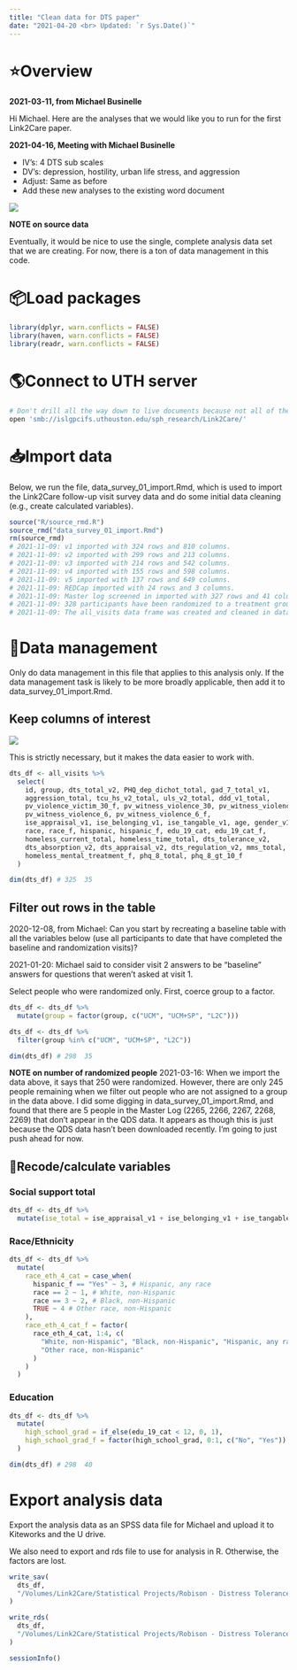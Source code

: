 ```yaml
---
title: "Clean data for DTS paper"
date: "2021-04-20 <br> Updated: `r Sys.Date()`"
---
```


# ⭐️Overview

**2021-03-11, from Michael Businelle**

Hi Michael. Here are the analyses that we would like you to run for the first Link2Care paper.

**2021-04-16, Meeting with Michael Businelle**

- IV’s: 4 DTS sub scales
- DV’s: depression, hostility, urban life stress, and aggression
- Adjust: Same as before
- Add these new analyses to the existing word document

![](img/var_table.png)

**NOTE on source data**

Eventually, it would be nice to use the single, complete analysis data set that we are creating. For now, there is a ton of data management in this code.

# 📦Load packages

```r
library(dplyr, warn.conflicts = FALSE)
library(haven, warn.conflicts = FALSE)
library(readr, warn.conflicts = FALSE)
```

# 🌎Connect to UTH server 

```bash
# Don't drill all the way down to live documents because not all of the data is in live documents.
open 'smb://islgpcifs.uthouston.edu/sph_research/Link2Care/'
```

# 📥Import data 

Below, we run the file, data_survey_01_import.Rmd, which is used to import the Link2Care follow-up visit survey data and do some initial data cleaning (e.g., create calculated variables).

```r
source("R/source_rmd.R")
source_rmd("data_survey_01_import.Rmd")
rm(source_rmd)
# 2021-11-09: v1 imported with 324 rows and 810 columns.
# 2021-11-09: v2 imported with 299 rows and 213 columns.
# 2021-11-09: v3 imported with 214 rows and 542 columns.
# 2021-11-09: v4 imported with 155 rows and 598 columns.
# 2021-11-09: v5 imported with 137 rows and 649 columns.
# 2021-11-09: REDCap imported with 24 rows and 3 columns.
# 2021-11-09: Master log screened in imported with 327 rows and 41 columns.
# 2021-11-09: 328 participants have been randomized to a treatment group.
# 2021-11-09: The all_visits data frame was created and cleaned in data_survey_01_import.Rds with 325 rows and 2924 columns.
```


# 🚧Data management 

Only do data management in this file that applies to this analysis only. If the data management task is likely to be more broadly applicable, then add it to data_survey_01_import.Rmd.

## Keep columns of interest

![](img/var_table.png)

This is strictly necessary, but it makes the data easier to work with.

```r
dts_df <- all_visits %>%
  select(
    id, group, dts_total_v2, PHQ_dep_dichot_total, gad_7_total_v1, 
    aggression_total, tcu_hs_v2_total, uls_v2_total, ddd_v1_total, 
    pv_violence_victim_30_f, pv_witness_violence_30, pv_witness_violence_30_f,
    pv_witness_violence_6, pv_witness_violence_6_f,
    ise_appraisal_v1, ise_belonging_v1, ise_tangable_v1, age, gender_v1_f, 
    race, race_f, hispanic, hispanic_f, edu_19_cat, edu_19_cat_f, 
    homeless_current_total, homeless_time_total, dts_tolerance_v2,
    dts_absorption_v2, dts_appraisal_v2, dts_regulation_v2, mms_total,
    homeless_mental_treatment_f, phq_8_total, phq_8_gt_10_f
  )
```

```r
dim(dts_df) # 325  35
```

## Filter out rows in the table

2020-12-08, from Michael: Can you start by recreating a baseline table with all the variables below (use all participants to date that have completed the baseline and randomization visits)?

2021-01-20: Michael said to consider visit 2 answers to be "baseline" answers for questions that weren't asked at visit 1.

Select people who were randomized only. First, coerce group to a factor. 

```r
dts_df <- dts_df %>% 
  mutate(group = factor(group, c("UCM", "UCM+SP", "L2C")))
```

```r
dts_df <- dts_df %>% 
  filter(group %in% c("UCM", "UCM+SP", "L2C"))
```

```r
dim(dts_df) # 298  35
```

**NOTE on number of randomized people**
2021-03-16: When we import the data above, it says that 250 were randomized. However, there are only 245 people remaining when we filter out people who are not assigned to a group in the data above. I did some digging in data_survey_01_import.Rmd, and found that there are 5 people in the Master Log (2265, 2266, 2267, 2268, 2269) that don't appear in the QDS data. It appears as though this is just because the QDS data hasn't been downloaded recently. I'm going to just push ahead for now.


## 🧮Recode/calculate variables

### Social support total

```r
dts_df <- dts_df %>% 
  mutate(ise_total = ise_appraisal_v1 + ise_belonging_v1 + ise_tangable_v1)
```

### Race/Ethnicity

```r
dts_df <- dts_df %>% 
  mutate(
    race_eth_4_cat = case_when(
      hispanic_f == "Yes" ~ 3, # Hispanic, any race
      race == 2 ~ 1, # White, non-Hispanic
      race == 3 ~ 2, # Black, non-Hispanic
      TRUE ~ 4 # Other race, non-Hispanic
    ),
    race_eth_4_cat_f = factor(
      race_eth_4_cat, 1:4, c(
        "White, non-Hispanic", "Black, non-Hispanic", "Hispanic, any race",
        "Other race, non-Hispanic"
      )
    )
  )
```

### Education

```r
dts_df <- dts_df %>% 
  mutate(
    high_school_grad = if_else(edu_19_cat < 12, 0, 1),
    high_school_grad_f = factor(high_school_grad, 0:1, c("No", "Yes"))
  )
```

```r
dim(dts_df) # 298  40
```


# Export analysis data

Export the analysis data as an SPSS data file for Michael and upload it to Kiteworks and the U drive.

We also need to export and rds file to use for analysis in R. Otherwise, the factors are lost.

```r
write_sav(
  dts_df, 
  "/Volumes/Link2Care/Statistical Projects/Robison - Distress Tolerance Scale Paper/dts_paper.sav"
)
```

```r
write_rds(
  dts_df, 
  "/Volumes/Link2Care/Statistical Projects/Robison - Distress Tolerance Scale Paper/dts_paper.rds"
)
```


```r
sessionInfo()
```


